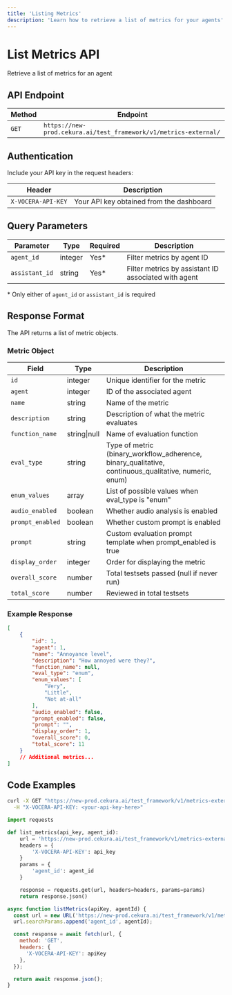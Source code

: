 ---
title: 'Listing Metrics'
description: 'Learn how to retrieve a list of metrics for your agents'
---

# List Metrics API
Retrieve a list of metrics for an agent

## API Endpoint

| Method | Endpoint |
|--------|----------|
| `GET` | `https://new-prod.cekura.ai/test_framework/v1/metrics-external/` |

## Authentication

Include your API key in the request headers:

| Header | Description |
|--------|-------------|
| `X-VOCERA-API-KEY` | Your API key obtained from the dashboard |

## Query Parameters

| Parameter | Type | Required | Description |
|-----------|------|----------|-------------|
| `agent_id` | integer | Yes* | Filter metrics by agent ID |
| `assistant_id` | string | Yes* | Filter metrics by assistant ID associated with agent |

\* Only either of `agent_id` or `assistant_id` is required

## Response Format

The API returns a list of metric objects.

### Metric Object

| Field | Type | Description |
|-------|------|-------------|
| `id` | integer | Unique identifier for the metric |
| `agent` | integer | ID of the associated agent |
| `name` | string | Name of the metric |
| `description` | string | Description of what the metric evaluates |
| `function_name` | string\|null | Name of evaluation function |
| `eval_type` | string | Type of metric (binary_workflow_adherence, binary_qualitative, continuous_qualitative, numeric, enum) |
| `enum_values` | array | List of possible values when eval_type is "enum" |
| `audio_enabled` | boolean | Whether audio analysis is enabled |
| `prompt_enabled` | boolean | Whether custom prompt is enabled |
| `prompt` | string | Custom evaluation prompt template when prompt_enabled is true |
| `display_order` | integer | Order for displaying the metric |
| `overall_score` | number | Total testsets passed (null if never run) |
| `total_score` | number | Reviewed in total testsets |

### Example Response

```json
[
    {
        "id": 1,
        "agent": 1,
        "name": "Annoyance level",
        "description": "How annoyed were they?",
        "function_name": null,
        "eval_type": "enum",
        "enum_values": [
            "Very",
            "Little", 
            "Not at-all"
        ],
        "audio_enabled": false,
        "prompt_enabled": false,
        "prompt": "",
        "display_order": 1,
        "overall_score": 0,
        "total_score": 11
    }
    // Additional metrics...
]
```

## Code Examples

<CodeGroup>

```bash Curl
curl -X GET "https://new-prod.cekura.ai/test_framework/v1/metrics-external/?agent_id=1" \
  -H "X-VOCERA-API-KEY: <your-api-key-here>"
```

```python Python
import requests

def list_metrics(api_key, agent_id):
    url = 'https://new-prod.cekura.ai/test_framework/v1/metrics-external/'
    headers = {
        'X-VOCERA-API-KEY': api_key
    }
    params = {
        'agent_id': agent_id
    }

    response = requests.get(url, headers=headers, params=params)
    return response.json()
```

```javascript JavaScript
async function listMetrics(apiKey, agentId) {
  const url = new URL('https://new-prod.cekura.ai/test_framework/v1/metrics-external/');
  url.searchParams.append('agent_id', agentId);

  const response = await fetch(url, {
    method: 'GET',
    headers: {
      'X-VOCERA-API-KEY': apiKey
    },
  });

  return await response.json();
}
```

</CodeGroup>

